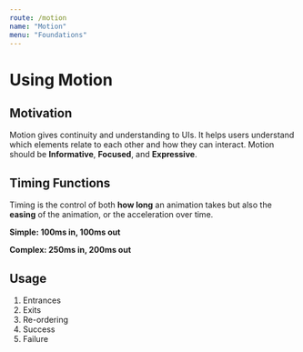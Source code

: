 ```yaml
---
route: /motion
name: "Motion"
menu: "Foundations"
---
```



# Using Motion

<Status status="beta" />

## Motivation

Motion gives continuity and understanding to UIs. It helps users understand which elements relate to each other and how they can interact. Motion should be **Informative**, **Focused**, and **Expressive**.

## Timing Functions

Timing is the control of both **how long** an animation takes but also the **easing** of the animation, or the acceleration over time.

**Simple: 100ms in, 100ms out**

**Complex: 250ms in, 200ms out**

## Usage

1. Entrances
1. Exits
1. Re-ordering
1. Success
1. Failure
